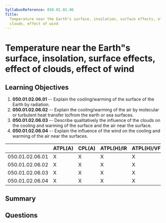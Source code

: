 ```yaml
---
SyllabusReference: 050.01.02.06
Title:
  Temperature near the Earth"s surface, insolation, surface effects, effect of
  clouds, effect of wind
---
```


# Temperature near the Earth"s surface, insolation, surface effects, effect of clouds, effect of wind

## Learning Objectives

1. **050.01.02.06.01** -- Explain the cooling/warming of the surface of the
   Earth by radiation.
2. **050.01.02.06.02** -- Explain the cooling/warming of the air by molecular or
   turbulent heat transfer to/from the earth or sea surfaces.
3. **050.01.02.06.03** -- Describe qualitatively the influence of the clouds on
   the cooling and warming of the surface and the air near the surface.
4. **050.01.02.06.04** -- Explain the influence of the wind on the cooling and
   warming of the air near the surfaces.

|                 | ATPL(A) | CPL(A) | ATPL(H)/IR | ATPL(H)/VFR | CPL(H) | IR  | CBIR(A) |
| --------------- | ------- | ------ | ---------- | ----------- | ------ | --- | ------- |
| 050.01.02.06.01 | X       | X      | X          | X           | X      | X   | X       |
| 050.01.02.06.02 | X       | X      | X          | X           | X      | X   | X       |
| 050.01.02.06.03 | X       | X      | X          | X           | X      | X   | X       |
| 050.01.02.06.04 | X       | X      | X          | X           | X      | X   | X       |

## Summary

## Questions
